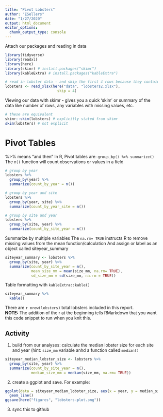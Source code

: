 ```yaml
---
title: "Pivot Lobsters"
author: "ESellers"
date: "1/27/2020"
output: html_document
editor_options: 
  chunk_output_type: console
---
```



Attach our packages and reading in data

```r
library(tidyverse)
library(readxl)
library(here)
library(skimr) # install.packages("skimr")
library(kableExtra) # install.packages("kableExtra")

# read in lobster data - and skip the first 4 rows because they contain metadata in this example
lobsters <- read_xlsx(here("data", "lobsters2.xlsx"),
                        skip = 4)
```

Viewing our data with skimr 
- gives you a quick 'skim' or summary of the data like number of rows, any variables with missing values, etc.

```r
# these are equivalent
skimr::skim(lobsters) # explicitly stated from skimr
skim(lobsters) # not explicit
```

# Pivot Tables
%>% means "and then"
In R, Pivot tables are: `group_by() %>% summarize()`
The `n()` function will count observations or values in a field
```r
# group by year
lobsters %>% 
  group_by(year) %>% 
  summarize(count_by_year = n())

# group by year and site
lobsters %>% 
  group_by(year, site) %>% 
  summarize(count_by_year_site = n())

# group by site and year
lobsters %>% 
  group_by(site, year) %>% 
  summarize(count_by_site_year = n())
```

Summarize by multiple variables
The `na.rm= TRUE` instructs R to remove missing values from the mean function/calculation
And assign or label as an object called siteyear_summary
```r
siteyear_summary <- lobsters %>% 
  group_by(site, year) %>% 
  summarize(count_by_site_year = n(),
            mean_size_mm = mean(size_mm, na.rm= TRUE),
            sd_size_mm = sd(size_mm, na.rm = TRUE))
```

Table formatting with `kableExtra::kable()`
```r
siteyear_summary %>% 
  kable()
```

There are `r nrow(lobsters)` total lobsters included in this report.  
**NOTE:** The addition of the r at the beginning tells RMarkdown that you want this code snippet to run when you knit this.

## Activity
1. build from our analyses: calculate the median lobster size for each site and year (hint: `size_mm` variable anhd a function called `median()`

```r
siteyear_median_lobster_size <- lobsters %>% 
  group_by(site, year) %>% 
  summarize(count_by_site_year = n(),
            median_size_mm = median(size_mm, na.rm= TRUE))
```


2. create a ggplot and save. For example:
```r
ggplot(data = siteyear_median_lobster_size, aes(x = year, y = median_size_mm, color = site)) +
  geom_line()
ggsave(here("figures", "lobsters-plot.png"))
```


3. sync this to github


